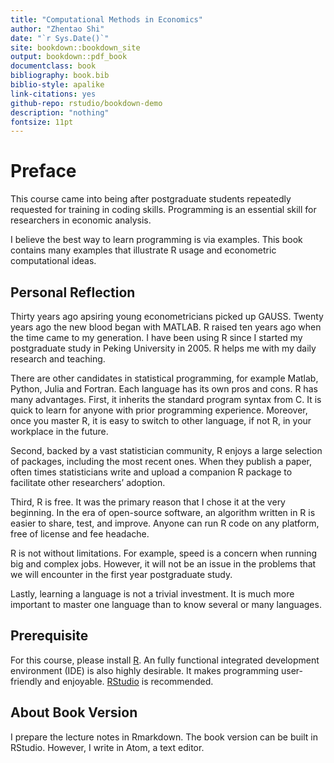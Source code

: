 ```yaml
---
title: "Computational Methods in Economics"
author: "Zhentao Shi"
date: "`r Sys.Date()`"
site: bookdown::bookdown_site
output: bookdown::pdf_book
documentclass: book
bibliography: book.bib
biblio-style: apalike
link-citations: yes
github-repo: rstudio/bookdown-demo
description: "nothing"
fontsize: 11pt
---
```

# Preface {-}

This course came into being after postgraduate students repeatedly requested for training in coding skills.
Programming is an essential skill for researchers in economic analysis.

I believe the best way to learn programming is via examples. This book contains many examples that illustrate R usage and econometric computational ideas.

## Personal Reflection {-}

Thirty years ago apsiring young econometricians picked up GAUSS. 
Twenty years ago the new blood began with MATLAB. 
R raised ten years ago when the time came to my generation. 
I have been using R since I started my postgraduate study in Peking University in 2005. R helps me with my daily research and teaching.

There are other candidates in statistical programming, for example Matlab, Python, Julia and Fortran. 
Each language has its own pros and cons. 
R has many advantages.
First, it inherits the standard program syntax from C. It is quick to learn for anyone with prior programming experience.
Moreover, once you master R, it is easy to switch to other language, if not R, in your workplace in the future.

Second, backed by a vast statistician community, R enjoys a large selection of packages, including the most recent ones.
When they publish a paper, often times statisticians write and upload a companion R package to facilitate other researchers' adoption.

Third, R is free.
It was the primary reason that I chose it at the very beginning.
In the era of open-source software, an algorithm written in R is easier to share, test, and improve.
Anyone can run R code on any platform, free of license and fee headache.

R is not without limitations. For example, speed is a concern when running big and complex jobs.
However, it will not be an issue in the problems that we will encounter in the first year postgraduate study.

Lastly, learning a language is not a trivial investment. 
It is much more important to master one language than to know several or many languages. 

## Prerequisite {-}

For this course, please install [R](http://www.r-project.org/).
An fully functional integrated development environment (IDE) is also highly desirable.
It makes programming user-friendly and enjoyable.
[RStudio](http://www.rstudio.com/) is recommended.

## About Book Version {-}

I prepare the lecture notes in Rmarkdown.
The book version can be built in RStudio. However, I write in Atom, a text editor.
